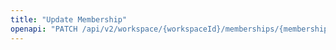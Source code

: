 ---
title: "Update Membership"
openapi: "PATCH /api/v2/workspace/{workspaceId}/memberships/{membershipId}"
---

